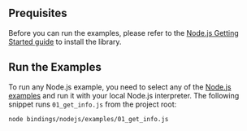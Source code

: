 ## Prequisites

Before you can run the examples, please refer to the [Node.js Getting Started guide](./../getting_started/nodejs) to install
the library.

## Run the Examples

To run any Node.js example, you need to select any of the
[Node.js examples](https://github.com/iotaledger/iota.rs/tree/dev/bindings/nodejs/examples) and run it with your local
Node.js interpreter. The following snippet runs `01_get_info.js` from the project root:

```bash
node bindings/nodejs/examples/01_get_info.js
```
